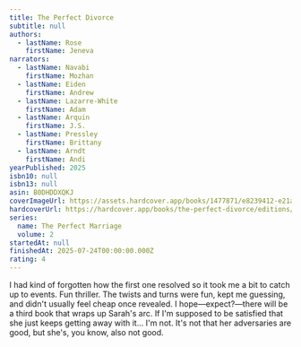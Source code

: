 ```yaml
---
title: The Perfect Divorce
subtitle: null
authors:
  - lastName: Rose
    firstName: Jeneva
narrators:
  - lastName: Navabi
    firstName: Mozhan
  - lastName: Eiden
    firstName: Andrew
  - lastName: Lazarre-White
    firstName: Adam
  - lastName: Arquin
    firstName: J.S.
  - lastName: Pressley
    firstName: Brittany
  - lastName: Arndt
    firstName: Andi
yearPublished: 2025
isbn10: null
isbn13: null
asin: B0DHDDXQKJ
coverImageUrl: https://assets.hardcover.app/books/1477871/e8239412-e21a-41fb-a764-9313ddd29c04.jpeg
hardcoverUrl: https://hardcover.app/books/the-perfect-divorce/editions/32016104
series:
  name: The Perfect Marriage
  volume: 2
startedAt: null
finishedAt: 2025-07-24T00:00:00.000Z
rating: 4
---
```



I had kind of forgotten how the first one resolved so it took me a bit to catch up to events. Fun thriller. The twists and turns were fun, kept me guessing, and didn't usually feel cheap once revealed. <Spoiler>I hope—expect?—there will be a third book that wraps up Sarah's arc. If I'm supposed to be satisfied that she just keeps getting away with it… I'm not. It's not that her adversaries are good, but she's, you know, also not good.</Spoiler>
